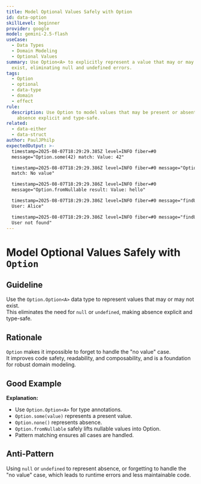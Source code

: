 ```yaml
---
title: Model Optional Values Safely with Option
id: data-option
skillLevel: beginner
provider: google
model: gemini-2.5-flash
useCase:
  - Data Types
  - Domain Modeling
  - Optional Values
summary: Use Option<A> to explicitly represent a value that may or may not
  exist, eliminating null and undefined errors.
tags:
  - Option
  - optional
  - data-type
  - domain
  - effect
rule:
  description: Use Option to model values that may be present or absent, making
    absence explicit and type-safe.
related:
  - data-either
  - data-struct
author: PaulJPhilp
expectedOutput: >-
  timestamp=2025-08-07T18:29:29.385Z level=INFO fiber=#0
  message="Option.some(42) match: Value: 42"

  timestamp=2025-08-07T18:29:29.386Z level=INFO fiber=#0 message="Option.none()
  match: No value"

  timestamp=2025-08-07T18:29:29.386Z level=INFO fiber=#0
  message="Option.fromNullable result: Value: hello"

  timestamp=2025-08-07T18:29:29.386Z level=INFO fiber=#0 message="findUser(1):
  User: Alice"

  timestamp=2025-08-07T18:29:29.386Z level=INFO fiber=#0 message="findUser(2):
  User not found"
---
```


# Model Optional Values Safely with `Option`

## Guideline

Use the `Option.Option<A>` data type to represent values that may or may not exist.  
This eliminates the need for `null` or `undefined`, making absence explicit and type-safe.

## Rationale

`Option` makes it impossible to forget to handle the "no value" case.  
It improves code safety, readability, and composability, and is a foundation for robust domain modeling.

## Good Example

<Example path="./src/data-option.ts" />

**Explanation:**  
- Use `Option.Option<A>` for type annotations.
- `Option.some(value)` represents a present value.
- `Option.none()` represents absence.
- `Option.fromNullable` safely lifts nullable values into Option.
- Pattern matching ensures all cases are handled.

## Anti-Pattern

Using `null` or `undefined` to represent absence, or forgetting to handle the "no value" case, which leads to runtime errors and less maintainable code.